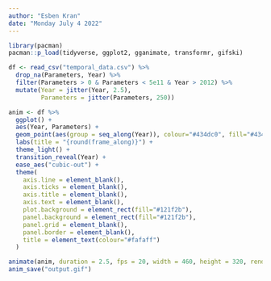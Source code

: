 ```yaml
---
author: "Esben Kran"
date: "Monday July 4 2022"
---
```


```r
library(pacman)
pacman::p_load(tidyverse, ggplot2, gganimate, transformr, gifski)
```

```r
df <- read_csv("temporal_data.csv") %>%
  drop_na(Parameters, Year) %>% 
  filter(Parameters > 0 & Parameters < 5e11 & Year > 2012) %>% 
  mutate(Year = jitter(Year, 2.5),
         Parameters = jitter(Parameters, 250))

anim <- df %>%
  ggplot() +
  aes(Year, Parameters) +
  geom_point(aes(group = seq_along(Year)), colour="#434dc0", fill="#434dc055", pch=21, size=3.5) +
  labs(title = "{round(frame_along)}") +
  theme_light() +
  transition_reveal(Year) +
  ease_aes("cubic-out") +
  theme(
    axis.line = element_blank(),
    axis.ticks = element_blank(),
    axis.title = element_blank(),
    axis.text = element_blank(),
    plot.background = element_rect(fill="#121f2b"),
    panel.background = element_rect(fill="#121f2b"),
    panel.grid = element_blank(),
    panel.border = element_blank(),
    title = element_text(colour="#fafaff")
  )

animate(anim, duration = 2.5, fps = 20, width = 460, height = 320, renderer = gifski_renderer())
anim_save("output.gif")
```


